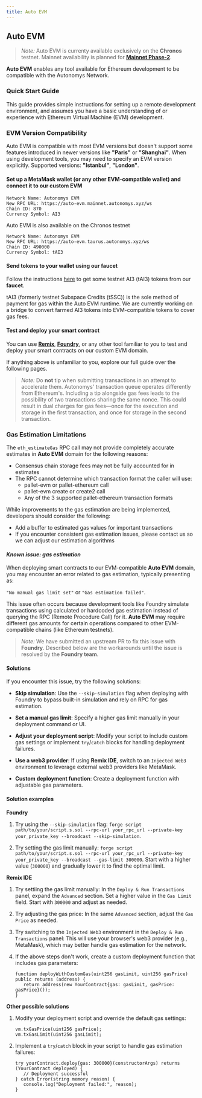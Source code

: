 ```yaml
---
title: Auto EVM
---
```


## Auto EVM

> *Note:* Auto EVM is currenty available exclusively on the **Chronos** testnet. Mainnet availability is planned for [**Mainnet Phase-2**](https://forum.autonomys.xyz/t/phased-launch-roadmap/4414).

**Auto EVM** enables any tool available for Ethereum development to be compatible with the Autonomys Network.

### Quick Start Guide

This guide provides simple instructions for setting up a remote development environment, and assumes you have a basic understanding of or experience with Ethereum Virtual Machine (EVM) development.

### EVM Version Compatibility

Auto EVM is compatible with most EVM versions but doesn't support some features introduced in newer versions like **"Paris"** or **"Shanghai"**. When using development tools, you may need to specify an EVM version explicitly. Supported versions: **"Istanbul"**, **"London"**. 

#### Set up a MetaMask wallet (or any other EVM-compatible wallet) and connect it to our custom EVM

```
Network Name: Autonomys EVM
New RPC URL: https://auto-evm.mainnet.autonomys.xyz/ws
Chain ID: 870
Currency Symbol: AI3
```

Auto EVM is also available on the Chronos testnet

```
Network Name: Autonomys EVM
New RPC URL: https://auto-evm.taurus.autonomys.xyz/ws
Chain ID: 490000
Currency Symbol: tAI3
```

#### Send tokens to your wallet using our faucet

Follow the instructions [here](/evm/faucet) to get some testnet AI3 (tAI3) tokens from our **faucet**.

tAI3 (formerly testnet Subspace Credits (tSSC)) is the sole method of payment for gas within the Auto EVM runtime.
We are currently working on a bridge to convert farmed AI3 tokens into EVM-compatible tokens to cover gas fees.

#### Test and deploy your smart contract

You can use **[Remix](https://remix.ethereum.org/)**, **[Foundry](https://book.getfoundry.sh/)**, or any other tool familiar to you to test and deploy your smart contracts on our custom EVM domain.

If anything above is unfamiliar to you, explore our full guide over the following pages.

> *Note:* Do **not** tip when submitting transactions in an attempt to accelerate them. Autonomys' transaction queue operates differently from Ethereum's. Including a tip alongside gas fees leads to the possibility of two transactions sharing the same nonce. This could result in dual charges for gas fees—once for the execution and storage in the first transaction, and once for storage in the second transaction.

### Gas Estimation Limitations
The `eth_estimateGas` RPC call may not provide completely accurate estimates in **Auto EVM** domain for the following reasons:

- Consensus chain storage fees may not be fully accounted for in estimates
- The RPC cannot determine which transaction format the caller will use:
   - pallet-evm or pallet-ethereum call
   - pallet-evm create or create2 call
   - Any of the 3 supported pallet-ethereum transaction formats

While improvements to the gas estimation are being implemented, developers should consider the following:

- Add a buffer to estimated gas values for important transactions
- If you encounter consistent gas estimation issues, please contact us so we can adjust our estimation algorithms

#### *Known issue: gas estimation*

When deploying smart contracts to our EVM-compatible **Auto EVM** domain, you may encounter an error related to gas estimation, typically presenting as:

`"No manual gas limit set"` or `"Gas estimation failed"`.

This issue often occurs because development tools like Foundry simulate transactions using calculated or hardcoded gas estimation instead of querying the RPC (Remote Procedure Call) for it. **Auto EVM** may require different gas amounts for certain operations compared to other EVM-compatible chains (like Ethereum testnets).

> *Note:* We have submitted an upstream PR to fix this issue with **Foundry**. Described below are the workarounds until the issue is resolved by the **Foundry team**.


#### Solutions

If you encounter this issue, try the following solutions:

- **Skip simulation**: Use the `--skip-simulation` flag when deploying with Foundry to bypass built-in simulation and rely on RPC for gas estimation.

- **Set a manual gas limit**: Specify a higher gas limit manually in your deployment command or UI.

- **Adjust your deployment script**: Modify your script to include custom gas settings or implement `try`/`catch` blocks for handling deployment failures.

- **Use a web3 provider**: If using **Remix IDE**, switch to an `Injected Web3` environment to leverage external web3 providers like MetaMask.

- **Custom deployment function**: Create a deployment function with adjustable gas parameters.


#### Solution examples

**Foundry**

1. Try using the `--skip-simulation` flag: `forge script path/to/your/script.s.sol --rpc-url your_rpc_url --private-key your_private_key --broadcast --skip-simulation`.

2. Try setting the gas limit manually: `forge script path/to/your/script.s.sol --rpc-url your_rpc_url --private-key your_private_key --broadcast --gas-limit 300000`.
Start with a higher value (`300000`) and gradually lower it to find the optimal limit.

**Remix IDE**

1. Try settiing the gas limit manually: In the `Deploy & Run Transactions` panel, expand the `Advanced` section.
Set a higher value in the `Gas Limit` field. Start with `300000` and adjust as needed.

2. Try adjusting the gas price: In the same `Advanced` section, adjust the `Gas Price` as needed.

3. Try switching to the `Injected Web3` environment in the `Deploy & Run Transactions` panel: This will use your browser's web3 provider (e.g., MetaMask), which may better handle gas estimation for the network.

4. If the above steps don't work, create a custom deployment function that includes gas parameters:

   ```
   function deployWithCustomGas(uint256 gasLimit, uint256 gasPrice) public returns (address) {
      return address(new YourContract{gas: gasLimit, gasPrice: gasPrice}());
   }
   ```

**Other possible solutions**

1. Modify your deployment script and override the default gas settings: 

   ```
   vm.txGasPrice(uint256 gasPrice);
   vm.txGasLimit(uint256 gasLimit);
   ```

2. Implement a `try`/`catch` block in your script to handle gas estimation failures:

   ```
   try yourContract.deploy{gas: 300000}(constructorArgs) returns (YourContract deployed) {
      // Deployment successful
   } catch Error(string memory reason) {
      console.log("Deployment failed:", reason);
   }
   ```
